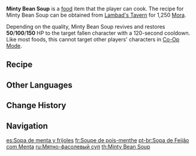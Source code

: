 {{Food Infobox
|id              = 108413
|description     = A rich soup made with simple ingredients.
|desc_suspicious = Due to an excess of water, the soup tastes more like a beverage than a proper dish. Why not add some ice and turn it into a bowl of Minty Bean Water, then?
|desc_basic      = Mints and beans were boiled and ground together to get a smooth texture. The soup was then left on low heat till it thickened. Finally, some beans and mints were sprinkled on the top. This refreshing delicacy tastes equally good whether served hot or cold.
|desc_delicious  = The smooth texture caresses your taste buds, filling your mouth with the refreshing scent of beans and mints. The unadorned yet pleasant flavor reminds you of a leisurely walk in the shade. Who can refuse such simple delight?
|type            = Recovery Dishes
|effect          = Revives a character and restores (var1) HP.
|effectType      = Revive
|eff_att1        = Revive
|eff_att2        = HP Restore
|eff_att3        = HP Restore Fixed
|eff_suspicious1 = 50
|eff_basic1      = 100
|eff_delicious1  = 150
|quality         = 1
|variant         = 
|region          = Sumeru
|recipe          = Sold by [[Lambad]]
}}
'''Minty Bean Soup''' is a [[food]] item that the player can cook. The recipe for Minty Bean Soup can be obtained from [[Lambad's Tavern]] for 1,250 [[Mora]].

Depending on the quality, Minty Bean Soup revives and restores '''50'''/'''100'''/'''150''' HP to the target fallen character with a 120-second cooldown. Like most foods, this cannot target other players' characters in [[Co-Op Mode]].

==Recipe==
{{Recipe
|type = Cooking
|Glabrous Beans = 2
|Mint = 2
|sort = Glabrous Beans;Mint
}}

==Other Languages==
{{Other Languages
|en      = Minty Bean Soup
|zhs     = 薄荷豆汤
|zhs_rm  = Bòhé Dòu Tāng
|zht     = 薄荷豆湯
|zht_rm  = Bòhé Dòu Tāng
|zh_tl   = Minty Bean Soup
|ja      = ミントビーンスープ
|ja_rm   = Minto Biin Suupu
|ja_tl   = Minty Bean Soup
|ko      = 완두콩 민트 수프
|ko_rm   = Wandukong Minteu Supeu
|ko_tl   = Pea Bean Soup
|es      = Sopa de menta y frijoles
|es_tl   = Mint and Beans Soup
|fr      = Soupe de pois-menthe
|fr_tl   = Mint-Pea Soup
|ru      = Мятно-фасолевый суп
|ru_tl   = Mint-Bean Soup
|th      = Minty Bean Soup
|vi      = Canh Đậu Bạc Hà
|vi_tl   = Mint Bean Soup
|de      = Minzbohnensuppe
|de_tl   = Minty Bean Soup
|id      = Minty Bean Soup
|pt      = Sopa de Feijão com Menta
|pt_tl   = Bean Soup with Mint
|tr      = Naneli Fasulye Çorbası
|tr_tl   =
|it      = Zuppa di fagioli alla menta
|it_tl   = Minty Bean Soup
}}

==Change History==
{{Change History|3.0}}

==Navigation==
{{Food Navbox}}

[[es:Sopa de menta y frijoles]]
[[fr:Soupe de pois-menthe]]
[[pt-br:Sopa de Feijão com Menta]]
[[ru:Мятно-фасолевый суп]]
[[th:Minty Bean Soup]]